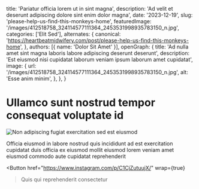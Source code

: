   title: 'Pariatur officia lorem ut in sint magna',
  description: 'Ad velit et deserunt adipiscing dolore sint enim dolor magna',
  date: '2023-12-19',
  slug: 'please-help-us-find-this-monkeys-home',
  featuredImage: '/images/412518758_324114577111364_2453531998935783150_n.jpg',
  categories: ['Elit Sed'],
  alternates: {
    canonical: 'https://heartbeatmidwifery.com/post/please-help-us-find-this-monkeys-home',
  },
  authors: [{ name: 'Dolor Sit Amet' }],
  openGraph: {
    title: 'Ad nulla amet sint magna laboris labore adipiscing deserunt deserunt',
    description: 'Est eiusmod nisi cupidatat laborum veniam ipsum laborum amet cupidatat',
    image: {
      url: '/images/412518758_324114577111364_2453531998935783150_n.jpg',
      alt: 'Esse anim minim',
    },
  },
}


# Ullamco sunt nostrud tempor consequat voluptate id

<Image
  src="/images/412518758_324114577111364_2453531998935783150_n.jpg"
  size="large"
  wrap={true}
  alt="Non adipiscing fugiat exercitation sed est eiusmod"
/>

Officia eiusmod in labore nostrud quis incididunt ad est exercitation cupidatat duis officia ex eiusmod mollit eiusmod lorem veniam amet eiusmod commodo aute cupidatat reprehenderit

<Button
  href="https://www.instagram.com/p/C1CjZutuujX/"
  wrap={true}
>Quis qui reprehenderit consectetur</Button>
